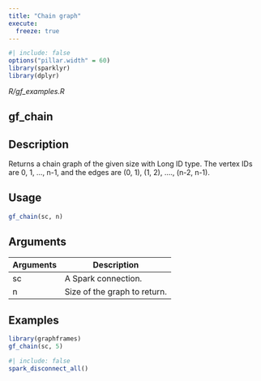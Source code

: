 ```yaml
---
title: "Chain graph"
execute:
  freeze: true
---
```


```r
#| include: false
options("pillar.width" = 60)
library(sparklyr) 
library(dplyr)
```

*R/gf_examples.R*

## gf_chain

## Description
Returns a chain graph of the given size with Long ID type.   The vertex IDs are 0, 1, ..., n-1, and the edges are (0, 1), (1, 2), ...., (n-2, n-1). 


## Usage
```r
gf_chain(sc, n) 
```

## Arguments
|Arguments|Description|
|---|---|
| sc | A Spark connection. |
| n | Size of the graph to return. |





## Examples
```r
library(graphframes)
gf_chain(sc, 5) 
```



```r
#| include: false
spark_disconnect_all()
```
